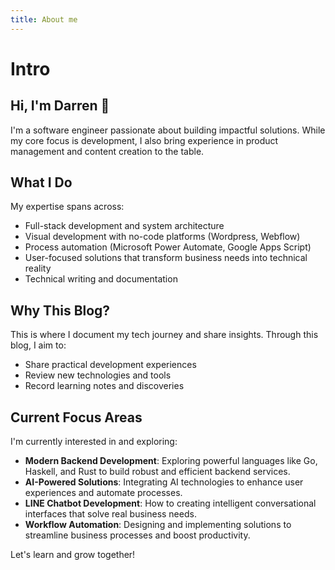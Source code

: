 ```yaml
---
title: About me
---
```


# Intro

## Hi, I'm Darren 👋

I'm a software engineer passionate about building impactful solutions. While my core focus is development, I also bring experience in product management and content creation to the table.

## What I Do

My expertise spans across:

- Full-stack development and system architecture
- Visual development with no-code platforms (Wordpress, Webflow)
- Process automation (Microsoft Power Automate, Google Apps Script)
- User-focused solutions that transform business needs into technical reality
- Technical writing and documentation

## Why This Blog?

This is where I document my tech journey and share insights. Through this blog, I aim to:

- Share practical development experiences
- Review new technologies and tools
- Record learning notes and discoveries

## Current Focus Areas

I'm currently interested in and exploring:

- **Modern Backend Development**: Exploring powerful languages like Go, Haskell, and Rust to build robust and efficient backend services.
- **AI-Powered Solutions**: Integrating AI technologies to enhance user experiences and automate processes.
- **LINE Chatbot Development**: How to creating intelligent conversational interfaces that solve real business needs.
- **Workflow Automation**: Designing and implementing solutions to streamline business processes and boost productivity.

Let's learn and grow together!